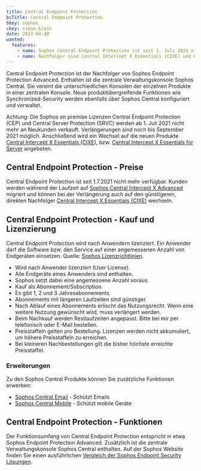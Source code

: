 ```yaml
---
title: Central Endpoint Protection
bcTitle: Central Endpoint Protection
bkey: sophos
ckey: simon-klein
date: 2023-04-30
wanted:
  features:
    - name: Sophos Central Endpoint Protection ist seit 1. Juli 2021 nicht mehr verfügbar
    - name: Nachfolger sind Central Intercept X Essentials (CIXE) und Central Intercept X Essentials for Server
---
```




<Intro>

 Central Endpoint Protection ist der Nachfolger von Sophos Endpoint Protection Advanced. Enthalten ist die zentrale Verwaltungskonsole Sophos Central. Sie vereint die unterschiedlichen Konsolen der einzelnen Produkte in einer zentralen Konsole. Neue produktübergreifende Funktionen wie Synchronized-Security werden ebenfalls über Sophos Central konfiguriert und verwaltet.

 Achtung: Die Sophos on premise Lizenzen Central Endpoint Protection (CEP) und Central Server Protection (SRVC) werden ab 1. Juli 2021 nicht mehr an Neukunden verkauft. Verlängerungen sind noch bis September 2021 möglich. Anschließend wird ein Wechsel auf die neuen Produkte [Central Intercept X Essentials (CIXE)](/hersteller/sophos/endpoint-protection/central-intercept-x-essentials/), bzw. [Central Intercept X Essentials for Server](/hersteller/sophos/intercept-x-for-server/intercept-x-essentials-server/) angeboten.



</Intro>

<TOC />



## Central Endpoint Protection - Preise



<Info>

Central Endpoint Protection ist seit 1.7.2021 nicht mehr verfügbar. Kunden werden während der Laufzeit auf [Sophos Central Intercept X Advanced](/hersteller/sophos/endpoint-protection/central-intercept-x-advanced/) migriert und können bei der Verlängerung auch auf den günstigeren, direkten Nachfolger [Central Intercept X Essentials (CIXE)](/hersteller/sophos/endpoint-protection/central-intercept-x-essentials/) wechseln.

</Info>



## Central Endpoint Protection - Kauf und Lizenzierung

<ArrowList>

 Central Endpoint Protection wird nach Anwendern lizenziert. Ein Anwender darf die Software bzw. den Service auf einer angemessenen Anzahl von Endgeräten einsetzen. Quelle: [Sophos Lizenzrichtlinien](https://www.sophos.com/de-de/legal/license-entitlement-and-usage-policy).

 - Wird nach Anwender lizenziert (User License).
 - Alle Endgeräte eines Anwenders sind enthalten.
 - Sophos setzt dabei eine angemessene Anzahl voraus.
 - Kauf als Abonnement/Subscription.
 - Es gibt 1, 2 und 3 Jahresabonnements.
 - Abonnements mit längeren Laufzeiten sind günstiger.
 - Nach Ablauf eines Abonnements erlischt das Nutzungsrecht. Wenn eine weitere Nutzung gewünscht wird, muss verlängert werden.
 - Beim Nachkauf werden Restlaufzeiten angepasst. Bitte bei mir per telefonisch oder E-Mail bestellen.
 - Preisstaffeln gelten pro Bestellung. Lizenzen werden nicht akkumuliert, um höhere Preisstaffeln zu erreichen.
 - Bei kleineren Nachbestellungen gilt die bisher höchste erreichte Preisstaffel.



### Erweiterungen

 Zu den Sophos Central Produkte können Sie zusätzliche Funktionen erwerben:

 - [Sophos Central Email](/hersteller/sophos/central-email/) - Schützt Emails
 - [Sophos Central Mobile](/hersteller/sophos/mobile/) - Schützt mobile Geräte

</ArrowList>

## Central Endpoint Protection - Funktionen

 Der Funktionsumfang von Central Endpoint Protection entspricht in etwa Sophos Endpoint Protection Advanced. Zusätzlich ist die zentrale Verwaltungskonsole Sophos Central enthalten. Auf der Sophos Website finden Sie einen ausführlichen [Vergleich der Sophos Endpoint Security Lösungen](https://www.sophos.com/en-us/products/endpoint-antivirus/how-to-buy).
